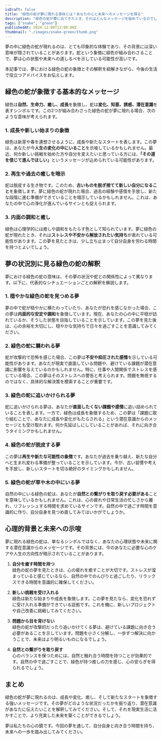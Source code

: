 ```yaml
---
isDraft: false
title: "緑色の蛇が夢に現れる意味とは？あなたの心と未来へのメッセージを探る"
description: "緑色の蛇が夢に出てきたとき、それはどんなメッセージを秘めているのでしょうか？自然、成長、再生、誘惑などの象徴を夢占いの視点から解説し、心理的な背景や未来へのヒント、行動指針をお届けします。"
tags: ["snake", "green"]
publishedAt: 2024-12-08T12:00:00Z
thumbnail: "./images/snake-green/thumb.png"
---
```


夢の中に緑色の蛇が現れるのは、とても印象的な体験であり、その背景には深い意味が隠されていることがあります。蛇という象徴に緑色が組み合わさることで、夢は心の状態や未来への道しるべを示している可能性が高いです。

本記事では、夢における緑色の蛇の象徴とその解釈を紐解きながら、今後の生活で役立つアドバイスをお伝えします。

<TableOfContents />

<AdUnitToc />

## 緑色の蛇が象徴する基本的なメッセージ

緑色は<strong>自然、生命力、癒し、成長</strong>を象徴し、蛇は<strong>変化、知恵、誘惑、潜在意識</strong>を表すシンボルです。この2つが組み合わさった緑色の蛇が夢に現れる場合、次のような意味が考えられます。

### 1. 成長や新しい始まりの象徴

緑色は新芽や春を連想させるように、成長や新たなスタートを表します。この夢は、あなたが今<strong>人生の変化の中にいること</strong>を示唆しているかもしれません。最近、何か新しい挑戦を始めた方や自分を変えたいと思っている方には、<strong>「その道を信じて進んでほしい」</strong>というメッセージが込められている可能性があります。

### 2. 再生や過去の癒しを暗示

蛇は脱皮する生き物です。このため、<strong>古いものを脱ぎ捨てて新しい自分になること</strong>を象徴します。夢に緑色の蛇が現れた場合、過去の経験や感情を手放し、新たな段階に進む準備ができていることを暗示しているかもしれません。これは、あなたの中で心の浄化が進んでいるサインとも捉えられます。

### 3. 内面の調和と癒し

緑色は心理学的には癒しや調和をもたらす色として知られています。夢に緑色の蛇が現れたとき、それは<strong>ストレスや不安から解放されたい気持ち</strong>が表れている可能性があります。この夢を見たときは、少し立ち止まって自分自身を労わる時間を持つとよいでしょう。

<AdUnit />

## 夢の状況別に見る緑色の蛇の解釈

夢における緑色の蛇の意味は、その夢の状況や蛇との関係性によって異なります。以下に、代表的なシチュエーションごとの解釈を解説します。

### 1. 穏やかな緑色の蛇を見つめる夢

夢の中で蛇が穏やかに横たわっていたり、あなたが恐れを感じなかった場合、この夢は<strong>内面的な安定や調和</strong>を象徴しています。現在、あなたの心の中に平穏が訪れているか、そうした状態を目指していることを示しています。この夢を見た後は、心の余裕を大切にし、穏やかな気持ちで日々を過ごすことを意識してみてください。

### 2. 緑色の蛇に襲われる夢

蛇が攻撃的で恐怖を感じた場合、この夢は<strong>不安や抑圧された感情</strong>を示している可能性があります。あなたが現実で直面している問題や、避けている課題が潜在意識に影響を与えているのかもしれません。特に、仕事や人間関係でストレスを感じている場合、この夢はそのストレスへの警告と考えられます。問題を無視するのではなく、具体的な解決策を模索することが重要です。

### 3. 緑色の蛇に追いかけられる夢

蛇に追いかけられる夢は、あなたが<strong>直面したくない課題や感情</strong>に追い詰められていることを表します。一方で、緑色は成長を象徴するため、この夢は「課題に取り組むことで、あなたに成長や変化がもたらされる」という潜在意識からのメッセージとも受け取れます。何か先延ばしにしていることがあれば、それに向き合うタイミングかもしれません。

### 4. 緑色の蛇が脱皮する夢

この夢は<strong>再生や新たな可能性の象徴</strong>です。あなたが過去を乗り越え、新たな自分へと生まれ変わる準備が整っていることを示しています。今が、古い習慣や考えを手放し、新しいスタートを切る絶好のタイミングかもしれません。

### 5. 緑色の蛇が草や木の中にいる夢

自然の中にいる緑色の蛇は、あなたが<strong>自然との繋がりを取り戻す必要がある</strong>ことを意味しているかもしれません。これは、心の疲れや日常生活の忙しさから離れ、リフレッシュする時間を求めているサインです。自然の中で過ごす時間を意識的に作り、自分自身を見つめ直してみてはいかがでしょうか。

<AdUnit />

## 心理的背景と未来への示唆

夢に現れる緑色の蛇は、単なるシンボルではなく、あなたの心理状態や未来に関する潜在意識からのメッセージです。その背景には、今のあなたに必要な心のケアや人生の方向性が暗示されていることがあります。

1. <strong>自分を癒す時間を持つ</strong>
   <br />
   緑色の蛇の夢を見たときは、心の疲れを癒すことが大切です。ストレスが溜まっていると感じているなら、自然の中でのんびりと過ごしたり、リラックスできる時間を意識的に確保してください。

2. <strong>新しい挑戦を受け入れる</strong>
   <br />
   緑色は新たな始まりや成長を象徴します。この夢を見たなら、変化を恐れずに受け入れる準備ができている証拠です。これを機に、新しいプロジェクトや自己改善に挑戦してみてください。

3. <strong>問題から目を背けない</strong>
   <br />
   緑色の蛇が攻撃的だったり追いかけてくる夢は、避けている課題に向き合う必要があることを示しています。問題を小さく分解し、一歩ずつ解決に向かうことで、未来はより明るいものになるでしょう。

4. <strong>自然との繋がりを取り戻す</strong>
   <br />
   心のバランスを保つためには、自然と触れ合う時間を持つことが効果的です。自然の中で過ごすことで、緑色が持つ癒しの力を感じ、心の安らぎを得られるでしょう。

<AdUnit />

## まとめ

緑色の蛇が夢に現れるのは、成長や変化、癒し、そして新たなスタートを象徴する強いメッセージです。その夢がどのような状況だったかを振り返り、潜在意識があなたに伝えたいことを解釈してみてください。そして、それを現実生活に活かすことで、より充実した未来を築くことができるでしょう。

夢は私たちの心の鏡です。今回の夢を通して、自分自身と向き合う時間を持ち、未来への一歩を踏み出してみてください。
